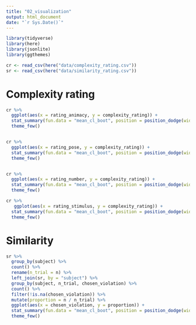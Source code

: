 ```yaml
---
title: "02_visualization"
output: html_document
date: "`r Sys.Date()`"
---
```



```r
library(tidyverse)
library(here)
library(jsonlite)
library(ggthemes)

cr <- read_csv(here("data/complexity_rating.csv"))
sr <- read_csv(here("data/similarity_rating.csv"))
```



# Complexity rating 

```r
cr %>% 
  ggplot(aes(x = rating_animacy, y = complexity_rating)) + 
  stat_summary(fun.data = "mean_cl_boot", position = position_dodge(width = .2)) + 
  theme_few() 


cr %>% 
  ggplot(aes(x = rating_pose, y = complexity_rating)) + 
  stat_summary(fun.data = "mean_cl_boot", position = position_dodge(width = .2)) + 
  theme_few() 


cr %>% 
  ggplot(aes(x = rating_number, y = complexity_rating)) + 
  stat_summary(fun.data = "mean_cl_boot", position = position_dodge(width = .2)) + 
  theme_few() 
```

```r
cr %>% 
   ggplot(aes(x = rating_stimulus, y = complexity_rating)) + 
  stat_summary(fun.data = "mean_cl_boot", position = position_dodge(width = .2)) + 
  theme_few() 
```

# Similarity 

```r
sr %>% 
  group_by(subject) %>% 
  count() %>% 
  rename(n_trial = n) %>% 
  left_join(sr, by = "subject") %>% 
  group_by(subject, n_trial, chosen_violation) %>% 
  count() %>% 
  filter(!is.na(chosen_violation)) %>%
  mutate(proportion = n / n_trial) %>% 
  ggplot(aes(x = chosen_violation, y = proportion)) + 
  stat_summary(fun.data = "mean_cl_boot", position = position_dodge(width = .2)) + 
  theme_few() 
```


